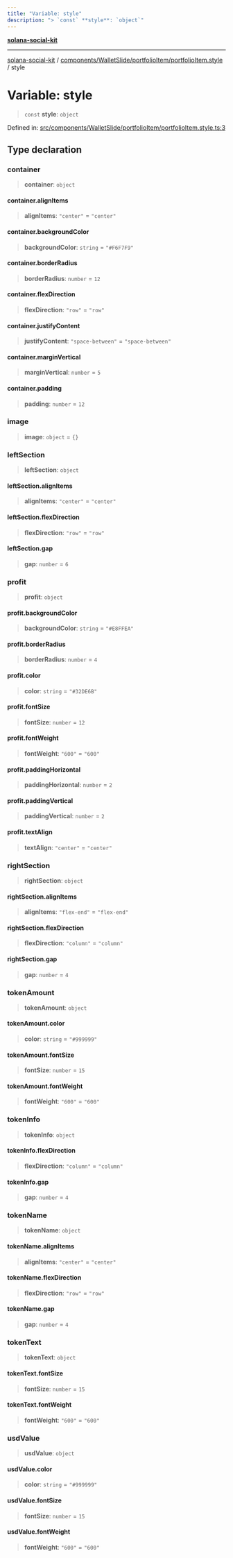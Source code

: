 ```yaml
---
title: "Variable: style"
description: "> `const` **style**: `object`"
---
```


[**solana-social-kit**](../../../../../README.mdx)

***

[solana-social-kit](../../../../../README.mdx) / [components/WalletSlide/portfolioItem/portfolioItem.style](../README.mdx) / style

# Variable: style

> `const` **style**: `object`

Defined in: [src/components/WalletSlide/portfolioItem/portfolioItem.style.ts:3](https://github.com/SendArcade/solana-social-starter/blob/03568260ca96ed63f77049843c721de1cb011893/src/components/WalletSlide/portfolioItem/portfolioItem.style.ts#L3)

## Type declaration

### container

> **container**: `object`

#### container.alignItems

> **alignItems**: `"center"` = `"center"`

#### container.backgroundColor

> **backgroundColor**: `string` = `"#F6F7F9"`

#### container.borderRadius

> **borderRadius**: `number` = `12`

#### container.flexDirection

> **flexDirection**: `"row"` = `"row"`

#### container.justifyContent

> **justifyContent**: `"space-between"` = `"space-between"`

#### container.marginVertical

> **marginVertical**: `number` = `5`

#### container.padding

> **padding**: `number` = `12`

### image

> **image**: `object` = `{}`

### leftSection

> **leftSection**: `object`

#### leftSection.alignItems

> **alignItems**: `"center"` = `"center"`

#### leftSection.flexDirection

> **flexDirection**: `"row"` = `"row"`

#### leftSection.gap

> **gap**: `number` = `6`

### profit

> **profit**: `object`

#### profit.backgroundColor

> **backgroundColor**: `string` = `"#E8FFEA"`

#### profit.borderRadius

> **borderRadius**: `number` = `4`

#### profit.color

> **color**: `string` = `"#32DE6B"`

#### profit.fontSize

> **fontSize**: `number` = `12`

#### profit.fontWeight

> **fontWeight**: `"600"` = `"600"`

#### profit.paddingHorizontal

> **paddingHorizontal**: `number` = `2`

#### profit.paddingVertical

> **paddingVertical**: `number` = `2`

#### profit.textAlign

> **textAlign**: `"center"` = `"center"`

### rightSection

> **rightSection**: `object`

#### rightSection.alignItems

> **alignItems**: `"flex-end"` = `"flex-end"`

#### rightSection.flexDirection

> **flexDirection**: `"column"` = `"column"`

#### rightSection.gap

> **gap**: `number` = `4`

### tokenAmount

> **tokenAmount**: `object`

#### tokenAmount.color

> **color**: `string` = `"#999999"`

#### tokenAmount.fontSize

> **fontSize**: `number` = `15`

#### tokenAmount.fontWeight

> **fontWeight**: `"600"` = `"600"`

### tokenInfo

> **tokenInfo**: `object`

#### tokenInfo.flexDirection

> **flexDirection**: `"column"` = `"column"`

#### tokenInfo.gap

> **gap**: `number` = `4`

### tokenName

> **tokenName**: `object`

#### tokenName.alignItems

> **alignItems**: `"center"` = `"center"`

#### tokenName.flexDirection

> **flexDirection**: `"row"` = `"row"`

#### tokenName.gap

> **gap**: `number` = `4`

### tokenText

> **tokenText**: `object`

#### tokenText.fontSize

> **fontSize**: `number` = `15`

#### tokenText.fontWeight

> **fontWeight**: `"600"` = `"600"`

### usdValue

> **usdValue**: `object`

#### usdValue.color

> **color**: `string` = `"#999999"`

#### usdValue.fontSize

> **fontSize**: `number` = `15`

#### usdValue.fontWeight

> **fontWeight**: `"600"` = `"600"`
